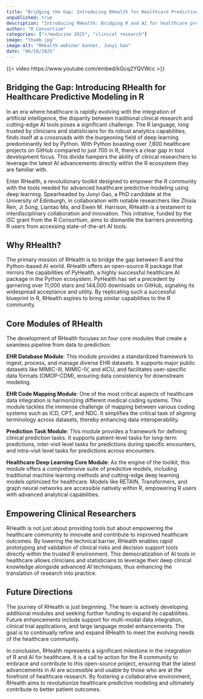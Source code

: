 ```yaml
---
title: "Bridging the Gap: Introducing RHealth for Healthcare Predictive Modeling in R"
unpublished: true
description: "Introducing RHealth: Bridging R and AI for healthcare predictive modeling with deep learning"
author: "R Consortium"
categories: ["r/medicine 2025", "clinical research"]
image: "thumb.jpg"
image-alt: "RHealth webinar banner, Junyi Gao"
date: "06/18/2025"
---
```


{{< video https://www.youtube.com/embed/kGcq2YQVWcc >}}

## Bridging the Gap: Introducing RHealth for Healthcare Predictive Modeling in R

In an era where healthcare is rapidly evolving with the integration of artificial intelligence, the disparity between traditional clinical research and cutting-edge AI tools poses a significant challenge. The R language, long trusted by clinicians and statisticians for its robust analytics capabilities, finds itself at a crossroads with the burgeoning field of deep learning predominantly led by Python. With Python boasting over 7,800 healthcare projects on GitHub compared to just 700 in R, there's a clear gap in tool development focus. This divide hampers the ability of clinical researchers to leverage the latest AI advancements directly within the R ecosystem they are familiar with.

Enter RHealth, a revolutionary toolkit designed to empower the R community with the tools needed for advanced healthcare predictive modeling using deep learning. Spearheaded by Junyi Gao, a PhD candidate at the University of Edinburgh, in collaboration with notable researchers like Zhixia Ren, Ji Song, Liantao Ma, and Ewen M. Harrison, RHealth is a testament to interdisciplinary collaboration and innovation. This initiative, funded by the ISC grant from the R Consortium, aims to dismantle the barriers preventing R users from accessing state-of-the-art AI tools.

## Why RHealth?

The primary mission of RHealth is to bridge the gap between R and the Python-based AI world. RHealth offers an open-source R package that mirrors the capabilities of PyHealth, a highly successful healthcare AI package in the Python ecosystem. PyHealth has set a precedent by garnering over 11,000 stars and 144,000 downloads on GitHub, signaling its widespread acceptance and utility. By replicating such a successful blueprint in R, RHealth aspires to bring similar capabilities to the R community.

## Core Modules of RHealth

The development of RHealth focuses on four core modules that create a seamless pipeline from data to prediction:

**EHR Database Module**: This module provides a standardized framework to ingest, process, and manage diverse EHR datasets. It supports major public datasets like MIMIC-III, MIMIC-IV, and eICU, and facilitates user-specific data formats (OMOP-CDM), ensuring data consistency for downstream modeling.

**EHR Code Mapping Module**: One of the most critical aspects of healthcare data integration is harmonizing different medical coding systems. This module tackles the immense challenge of mapping between various coding systems such as ICD, CPT, and NDC. It simplifies the critical task of aligning terminology across datasets, thereby enhancing data interoperability.

**Prediction Task Module**: This module provides a framework for defining clinical prediction tasks. It supports patient-level tasks for long-term predictions, inter-visit level tasks for predictions during specific encounters, and intra-visit level tasks for predictions across encounters.

**Healthcare Deep Learning Core Module**: As the engine of the toolkit, this module offers a comprehensive suite of predictive models, including traditional machine learning methods and cutting-edge deep learning models optimized for healthcare. Models like RETAIN, Transformers, and graph neural networks are accessible natively within R, empowering R users with advanced analytical capabilities.

## Empowering Clinical Researchers

RHealth is not just about providing tools but about empowering the healthcare community to innovate and contribute to improved healthcare outcomes. By lowering the technical barrier, RHealth enables rapid prototyping and validation of clinical risks and decision support tools directly within the trusted R environment. This democratization of AI tools in healthcare allows clinicians and statisticians to leverage their deep clinical knowledge alongside advanced AI techniques, thus enhancing the translation of research into practice.

## Future Directions

The journey of RHealth is just beginning. The team is actively developing additional modules and seeking further funding to expand its capabilities. Future enhancements include support for multi-modal data integration, clinical trial applications, and large language model enhancements. The goal is to continually refine and expand RHealth to meet the evolving needs of the healthcare community.

In conclusion, RHealth represents a significant milestone in the integration of R and AI for healthcare. It is a call to action for the R community to embrace and contribute to this open-source project, ensuring that the latest advancements in AI are accessible and usable by those who are at the forefront of healthcare research. By fostering a collaborative environment, RHealth aims to revolutionize healthcare predictive modeling and ultimately contribute to better patient outcomes.
